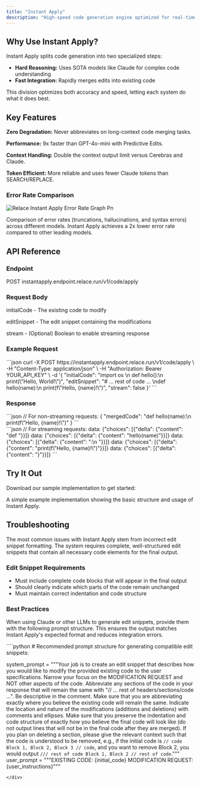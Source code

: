 ```yaml
---
title: "Instant Apply"
description: "High-speed code generation engine optimized for real-time performance at 2000 tokens/second."
---
```


## Why Use Instant Apply?

Instant Apply splits code generation into two specialized steps:

- **Hard Reasoning:** Uses SOTA models like Claude for complex code understanding
- **Fast Integration:** Rapidly merges edits into existing code

This division optimizes both accuracy and speed, letting each system do what it does best.

## Key Features

**Zero Degradation:** Never abbreviates on long-context code merging tasks.

**Performance:** 9x faster than GPT-4o-mini with Predictive Edits.

**Context Handling:** Double the context output limit versus Cerebras and Claude.

**Token Efficient:** More reliable and uses fewer Claude tokens than SEARCH/REPLACE.

### Error Rate Comparison

![Relace Instant Apply Error Rate Graph Pn](/images/relace_instant_apply_error_rate_graph.png)

Comparison of error rates (truncations, hallucinations, and syntax errors) across different models. Instant Apply achieves a 2x lower error rate compared to other leading models.

## API Reference

### Endpoint

POST instantapply.endpoint.relace.run/v1/code/apply

### Request Body

initialCode - The existing code to modify

editSnippet - The edit snippet containing the modifications

stream - (Optional) Boolean to enable streaming response

### Example Request

<div style={{ whiteSpace: 'pre-wrap', overflowX: 'auto' }}>
```json
curl -X POST https://instantapply.endpoint.relace.run/v1/code/apply \
  -H "Content-Type: application/json" \
  -H "Authorization: Bearer YOUR_API_KEY" \
  -d '{
    "initialCode": "import os \n def hello():\n    print(\"Hello, World!\")",
    "editSnippet": "# ... rest of code ... \ndef hello(name):\n    print(f\"Hello, {name}!\")",
    "stream": false
  }'
```
</div>

### Response

<div style={{ whiteSpace: 'pre-wrap', overflowX: 'auto' }}>
```json
// For non-streaming requests:
{
  "mergedCode": "def hello(name):\n    print(f\"Hello, {name}!\")"
}
```
</div>

<div style={{ whiteSpace: 'pre-wrap', overflowX: 'auto' }}>
```json
// For streaming requests:
data: {"choices": [{"delta": {"content": "def "}}]}
data: {"choices": [{"delta": {"content": "hello(name)"}}]}
data: {"choices": [{"delta": {"content": ":\n    "}}]}
data: {"choices": [{"delta": {"content": "print(f\"Hello, {name}!\")"}}]}
data: {"choices": [{"delta": {"content": "}"}}]}
```
</div>

## Try It Out

Download our sample implementation to get started:

<CardGroup cols="1">
  <Card title="Instant Apply Python Script" icon="merge" href="https://demo.relace.ai/assets/instant_apply.py">
    A simple example implementation showing the basic structure and usage of Instant Apply.
  </Card>
</CardGroup>

## Troubleshooting

The most common issues with Instant Apply stem from incorrect edit snippet formatting. The system requires complete, well-structured edit snippets that contain all necessary code elements for the final output.

### Edit Snippet Requirements

- Must include complete code blocks that will appear in the final output
- Should clearly indicate which parts of the code remain unchanged
- Must maintain correct indentation and code structure

### Best Practices

When using Claude or other LLMs to generate edit snippets, provide them with the following prompt structure. This ensures the output matches Instant Apply's expected format and reduces integration errors.

<div style={{ whiteSpace: 'pre-wrap', overflowX: 'auto' }}>
````python
# Recommended prompt structure for generating compatible edit snippets:

system_prompt = """Your job is to create an edit snippet that describes how you would like to modify the provided existing code to the user specifications.
Narrow your focus on the MODIFICATION REQUEST and NOT other aspects of the code.
Abbreviate any sections of the code in your response that will remain the same with "// ... rest of headers/sections/code ...". Be descriptive in the comment.
Make sure that you are abbreviating exactly where you believe the existing code will remain the same.
Indicate the location and nature of the modifications (additions and deletions) with comments and ellipses.
Make sure that you preserve the indentation and code structure of exactly how you believe the final code will look like (do not output lines that will not be in the final code after they are merged).
If you plan on deleting a section, please give the relevant context such that the code is understood to be removed, e.g., if the initial code is ```// code Block 1, Block 2, Block 3 // code```, and you want to remove Block 2, you would output ```/// rest of code Block 1, Block 2 // rest of code```."""
user_prompt = """EXISTING CODE:
{initial_code}
MODIFICATION REQUEST:
{user_instructions}"""
````
</div>
